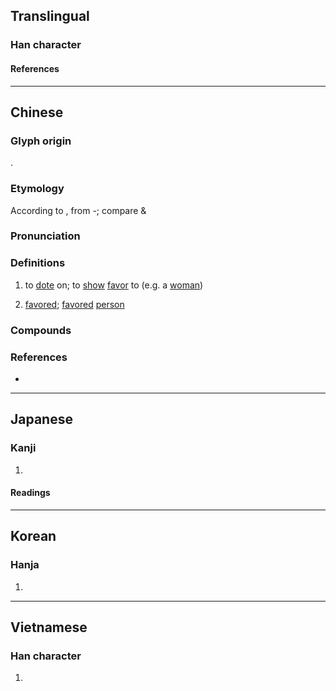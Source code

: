 {{character info}}
==Translingual==

===Han character===
{{Han char|rn=38|rad=女|as=13|sn=16|four=70404|canj=SJV|ids=⿱辟女}}

====References====
{{Han ref|kx=0272.070|dkj=06770|dj=0540.070|hdz=21085.100|uh=5B16}}

----

==Chinese==
{{zh-forms}}

===Glyph origin===
{{Han etym}}
{{Han compound|辟|女|ls=psc|c1=p|c2=s|t2=woman}}.

===Etymology===
According to {{zh-ref|Schuessler (2007)}}, from {{w|Kam-Sui languages|Kam}}-{{w|Tai languages|Tai}}; compare {{cog|qfa-kms-pro|*ɓjaːk⁷||woman, girl}} & {{cog|tai-pro|*ɓɯːkᴰ||girl}}

===Pronunciation===
{{zh-pron
|m=bì
|c=pei3,bai3
|mc=y
|oc=y
|cat=v,n
}}

===Definitions===
{{zh-hanzi}}

# {{lb|zh|literary}} to [[dote]] on; to [[show]] [[favor]] to (e.g. a [[woman]])
# {{lb|zh|literary}} [[favored]]; [[favored]] [[person]]

===Compounds===
{{zh-der|嬖妾|便嬖|寵嬖|嬖女|內嬖|嬖臣|嬖倖|嬖人|嬖佞}}

===References===
* {{R:yue:mfccd}}

----

==Japanese==

===Kanji===
{{ja-kanji|grade=|rs=女13}}

# {{rfdef|ja|sort=女13}}

====Readings====
{{ja-readings
|goon=はい
|kanon=へい
|kun=きにいり
}}

----

==Korean==

===Hanja===
{{ko-hanja|폐}}

# {{rfdef|ko|sort=女13}}

----

==Vietnamese==

===Han character===
{{vi-readings|rs=女13|reading=bế}}

# {{rfdef|vi|sort=女13}}
